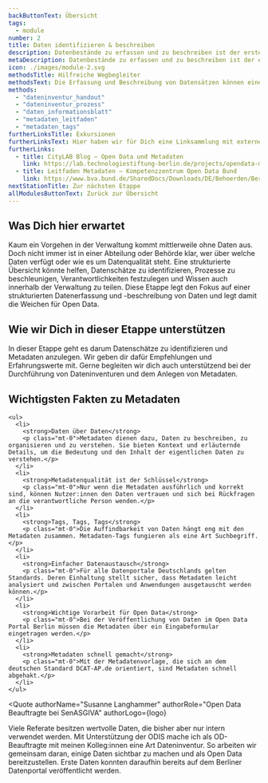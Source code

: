```yaml
---
backButtonText: Übersicht
tags:
  - module
number: 2
title: Daten identifizieren & beschreiben
description: Datenbestände zu erfassen und zu beschreiben ist der erste Schritt Richtung Open Data.
metaDescription: Datenbestände zu erfassen und zu beschreiben ist der erste Schritt Richtung Open Data
icon: ./images/module-2.svg
methodsTitle: Hilfreiche Wegbegleiter
methodsText: Die Erfassung und Beschreibung von Datensätzen können eine komplexe Aufgabe sein, bei der es ratsam ist, möglichst strukturiert vorzugehen. Die hier vorgestellten Hilfsmittel unterstützen dich konkret bei einer Dateninventur und dem Anlegen von Metadaten.
methods:
  - "dateninventur_handout"
  - "dateninventur_prozess"
  - "daten_informationsblatt"
  - "metadaten_leitfaden"
  - "metadaten_tags"
furtherLinksTitle: Exkursionen
furtherLinksText: Hier haben wir für Dich eine Linksammlung mit externen Ressourcen zusammengetragen. Falls Du noch tiefer ins Thema einsteigen willst – wünschen wir viel Spaß beim Stöbern!
furtherLinks:
  - title: CityLAB Blog – Open Data und Metadaten
    link: https://lab.technologiestiftung-berlin.de/projects/opendata-metadata-dcat-ap/de/
  - title: Leitfaden Metadaten – Kompetenzzentrum Open Data Bund
    link: https://www.bva.bund.de/SharedDocs/Downloads/DE/Behoerden/Beratung/Methoden/open_data_leitfaden_metadaten.pdf?__blob=publicationFile&v=6
nextStationTitle: Zur nächsten Etappe
allModulesButtonText: Zurück zur Übersicht
---
```


## Was Dich hier erwartet

Kaum ein Vorgehen in der Verwaltung kommt mittlerweile ohne Daten aus. Doch nicht immer ist in einer Abteilung oder Behörde klar, wer über welche Daten verfügt oder wie es um Datenqualität steht. Eine strukturierte Übersicht könnte helfen, Datenschätze zu identifizieren, Prozesse zu beschleunigen, Verantwortlichkeiten festzulegen und Wissen auch innerhalb der Verwaltung zu teilen. Diese Etappe legt den Fokus auf einer strukturierten Datenerfassung und -beschreibung von Daten und legt damit die Weichen für Open Data.

## Wie wir Dich in dieser Etappe unterstützen

In dieser Etappe geht es darum Datenschätze zu identifizieren und Metadaten anzulegen. Wir geben dir dafür Empfehlungen und Erfahrungswerte mit. Gerne begleiten wir dich auch unterstützend bei der Durchführung von Dateninventuren und dem Anlegen von Metadaten.

<TextContentSection class="bg-bg-alt px-4 sm:px-6">
    <h2>Wichtigsten Fakten zu Metadaten</h2>

    <ul>
      <li>
        <strong>Daten über Daten</strong>
        <p class="mt-0">Metadaten dienen dazu, Daten zu beschreiben, zu organisieren und zu verstehen. Sie bieten Kontext und erläuternde Details, um die Bedeutung und den Inhalt der eigentlichen Daten zu verstehen.</p>
      </li>
      <li>
        <strong>Metadatenqualität ist der Schlüssel</strong>
        <p class="mt-0">Nur wenn die Metadaten ausführlich und korrekt sind, können Nutzer:innen den Daten vertrauen und sich bei Rückfragen an die verantwortliche Person wenden.</p>
      </li>
      <li>
        <strong>Tags, Tags, Tags</strong>
        <p class="mt-0">Die Auffindbarkeit von Daten hängt eng mit den Metadaten zusammen. Metadaten-Tags fungieren als eine Art Suchbegriff.</p>
      </li>
      <li>
        <strong>Einfacher Datenaustausch</strong>
        <p class="mt-0">Für alle Datenportale Deutschlands gelten Standards. Deren Einhaltung stellt sicher, dass Metadaten leicht analysiert und zwischen Portalen und Anwendungen ausgetauscht werden können.</p>
      </li>
      <li>
        <strong>Wichtige Vorarbeit für Open Data</strong>
        <p class="mt-0">Bei der Veröffentlichung von Daten im Open Data Portal Berlin müssen die Metadaten über ein Eingabeformular eingetragen werden.</p>
      </li>
      <li>
        <strong>Metadaten schnell gemacht</strong>
        <p class="mt-0">Mit der Metadatenvorlage, die sich an dem deutschen Standard DCAT-AP.de orientiert, sind Metadaten schnell abgehakt.</p>
      </li>
    </ul>

</TextContentSection>


<Quote
  authorName="Susanne Langhammer"
  authorRole="Open Data Beauftragte bei SenASGIVA"
  authorLogo={logo}
>
  Viele Referate besitzen wertvolle Daten, die bisher aber nur intern verwendet
  werden. Mit Unterstützung der ODIS mache ich als OD-Beauftragte mit meinen
  Kolleg:innen eine Art Dateninventur. So arbeiten wir gemeinsam daran, einige
  Daten sichtbar zu machen und als Open Data bereitzustellen. Erste Daten
  konnten daraufhin bereits auf dem Berliner Datenportal veröffentlicht werden.
</Quote>
